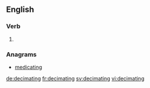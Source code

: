 
==English==

===Verb===
{{head|en|present participle}}

# {{present participle of|decimate|lang=en|nocat=1}}

===Anagrams===
* [[medicating#English|medicating]]

[[de:decimating]]
[[fr:decimating]]
[[sv:decimating]]
[[vi:decimating]]